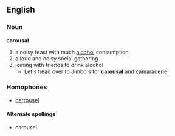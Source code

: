 == English ==
=== Noun ===
'''carousal'''
# a noisy feast with much [[alcohol]] consumption
# a loud and noisy social gathering
# joining with friends to drink alcohol
#* Let's head over to Jimbo's for '''carousal''' and [[camaraderie]].
=== Homophones ===
*[[carrousel]]
==== Alternate spellings ====
*carousel